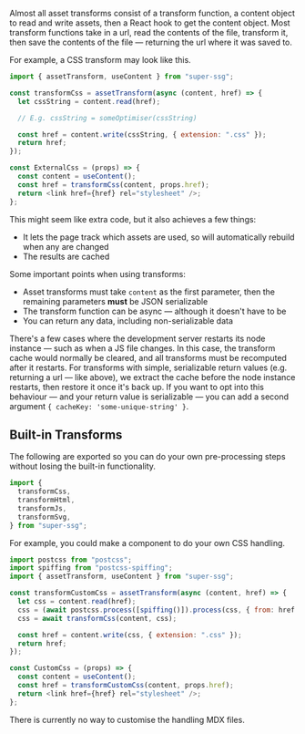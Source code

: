 Almost all asset transforms consist of a transform function, a content object to read and write assets, then a React hook to get the content object. Most transform functions take in a url, read the contents of the file, transform it, then save the contents of the file &mdash; returning the url where it was saved to.

For example, a CSS transform may look like this.

```js
import { assetTransform, useContent } from "super-ssg";

const transformCss = assetTransform(async (content, href) => {
  let cssString = content.read(href);

  // E.g. cssString = someOptimiser(cssString)

  const href = content.write(cssString, { extension: ".css" });
  return href;
});

const ExternalCss = (props) => {
  const content = useContent();
  const href = transformCss(content, props.href);
  return <link href={href} rel="stylesheet" />;
};
```

This might seem like extra code, but it also achieves a few things:

- It lets the page track which assets are used, so will automatically rebuild when any are changed
- The results are cached

Some important points when using transforms:

- Asset transforms must take `content` as the first parameter, then the remaining parameters **must** be JSON serializable
- The transform function can be async &mdash; although it doesn't have to be
- You can return any data, including non-serializable data

There's a few cases where the development server restarts its node instance &mdash; such as when a JS file changes. In this case, the transform cache would normally be cleared, and all transforms must be recomputed after it restarts. For transforms with simple, serializable return values (e.g. returning a url &mdash; like above), we extract the cache before the node instance restarts, then restore it once it's back up. If you want to opt into this behaviour &mdash; and your return value is serializable &mdash; you can add a second argument `{ cacheKey: 'some-unique-string' }`.

## Built-in Transforms

The following are exported so you can do your own pre-processing steps without losing the built-in functionality.

```js
import {
  transformCss,
  transformHtml,
  transformJs,
  transformSvg,
} from "super-ssg";
```

For example, you could make a component to do your own CSS handling.

```js
import postcss from "postcss";
import spiffing from "postcss-spiffing";
import { assetTransform, useContent } from "super-ssg";

const transformCustomCss = assetTransform(async (content, href) => {
  let css = content.read(href);
  css = (await postcss.process([spiffing()]).process(css, { from: href })).css;
  css = await transformCss(content, css);

  const href = content.write(css, { extension: ".css" });
  return href;
});

const CustomCss = (props) => {
  const content = useContent();
  const href = transformCustomCss(content, props.href);
  return <link href={href} rel="stylesheet" />;
};
```

There is currently no way to customise the handling MDX files.
